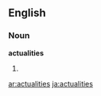 ==English==
===Noun===
'''actualities'''
#{{plural of|[[actuality]]}}

[[ar:actualities]]
[[ja:actualities]]